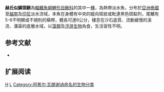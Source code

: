 {{Speciesbox 
| taxon = Lepidocephalichthys hasselti
| status = NE
| status_system = IUCN3.1
| authority =  [[Achille_Valenciennes|Valenciennes]], 1846
| synonyms = *''Cobitis hasselti, Valenciennes, 1846''
*''Lepidocephalus hasselti, Valenciennes, 1846''
*''Cobitis octocirrhus, Kuhl & van Hasselt, 1823''
*''Lepidocephalus octocirrhus, Kuhl & van Hasselt, 1823''
}}
'''赫氏似鱗頭鰍'''為[[輻鰭魚綱|輻鰭魚綱]][[鯉形目|鯉形目]][[鰍科|鰍科]]的其中一[[種|種]]，為熱帶淡水魚，分布於[[亞洲|亞洲]][[泰國|泰國]]至[[越南|越南]]及[[印尼|印尼]]淡水流域，本魚在身體有中央的縱向斑紋或毗連黑色斑點列，尾鰭有5-6不明顯或不規則的橫帶，體長可達6公分，棲息在沙石底質、流動緩慢的溪流、溝渠的底層水域，以[[藻類|藻類]]及[[浮游生物|浮游生物]]為食，生活習性不明。

==参考文献==
{{refbegin}}
*{{FishBase_species|genus=Lepidocephalichthys|species=hasselti|year=2014|month=2}}
{{refend}}

== 扩展阅读 ==
{{refbegin}}
{{wikispecies-inline|Lepidocephalichthys hasselti|赫氏似鱗頭鰍}}
{{refend}}
{{Taxonbar|from=Q6424373}}

[[Category:似鱗頭鰍屬|H]]
[[Category:1846年描述的魚類|L]]
[[Category:阿希尔·瓦朗谢讷命名的生物分类|Category:阿希尔·瓦朗谢讷命名的生物分类]]


{{魚類小作品}}